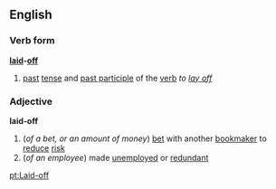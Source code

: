 ==English==
===Verb form===
'''[[laid]]-[[off]]'''
# [[past]] [[tense]] and [[past participle]] of the [[verb]] ''to [[lay off]]''
===Adjective===
'''laid-off'''
#(''of a bet, or an amount of money'') [[bet]] with another [[bookmaker]] to [[reduce]] [[risk]]
#(''of an employee'') made [[unemployed]] or [[redundant]]

[[pt:Laid-off]]